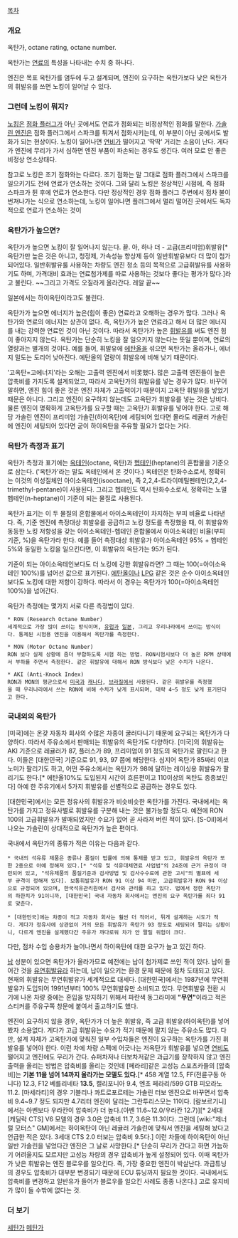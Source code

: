[[목차]]
=== 개요 ===
옥탄가, octane rating, octane number.

옥탄가는 [[연료]]의 특성을 나타내는 수치 중 하나다.

엔진은 목표 옥탄가를 염두에 두고 설계되며, 엔진이 요구하는 옥탄가보다 낮은 옥탄가의 휘발유를 쓰면 노킹이 일어날 수 있다.

=== 그런데 노킹이 뭐지? ===
[[노킹]]은 [[점화 플러그]]가 아닌 곳에서도 연료가 점화되는 비정상적인 점화를 말한다. [[가솔린 엔진]]은 점화 플러그에서 스파크를 튀겨서 점화시키는데, 이 부분이 아닌 곳에서도 발화가 되는 현상이다. 노킹이 일어나면 [[연비]]가 떨어지고 '딱딱' 거리는 소음이 난다. 게다가 엔진에 무리가 가서 심하면 엔진 부품이 파손되는 경우도 생긴다. 여러 모로 안 좋은 비정상 연소상태다.

참고로 노킹은 조기 점화와는 다르다. 조기 점화는 말 그대로 점화 플러그에서 스파크를 일으키기도 전에 연료가 연소하는 것이다. 그와 달리 노킹은 정상적인 시점에, 즉 점화 스파크가 튄 후에 연료가 연소한다. 다만 정상적인 경우 점화 플러그 주변에서 점차 불이 번져나가는 식으로 연소하는데, 노킹이 일어나면 플러그에서 멀리 떨어진 곳에서도 독자적으로 연료가 연소하는 것이 

=== 옥탄가가 높으면? ===
옥탄가가 높으면 노킹이 잘 일어나지 않는다. 끝.
아, 하나 더 - 고급(프리미엄)휘발유[* 옥탄가만 높은 것은 아니고, 청정제, 가속성능 향상제 등이 일반휘발유보다 더 많이 첨가되어있다. 일반휘발유룰 사용하는 차량도 엔진 청소 등의 목적으로 고급휘발유를 사용하기도 하며, 가격대비 효과는 연료첨가제를 따로 사용하는  것보다 좋다는 평가가 많다.]라고 불린다.
~~그리고 가격도 오질라게 올라간다. 레알 끝~~

일본에서는 하이옥탄이라고도 불린다.

옥탄가가 높으면 에너지가 높은(힘이 좋은) 연료라고 오해하는 경우가 많다. 그러나 옥탄가와 연료의 에너지는 상관이 없다. 즉, 옥탄가가 높은 연료라고 해서 더 많은 에너지를 내는 강력한 연료인 것이 아닌 것이다. 따라서 옥탄가가 높은 [[휘발유]]를 써도 엔진 힘이 좋아지지 않는다. 옥탄가는 단순히 노킹을 잘 일으키지 않는다는 뜻일 뿐이며, 연료의 열량과는 별개의 것이다. 예를 들어, 휘발유에 [[에탄올]]을 섞으면 옥탄가는 올라가나, 에너지 밀도는 도리어 낮아진다. 에탄올의 열량이 휘발유에 비해 낮기 때문이다.

'고옥탄=고에너지'라는 오해는 고출력 엔진에서 비롯했다. 많은 고출력 엔진들이 높은 압축비를 가지도록 설계되었고, 따라서 고옥탄가의 휘발유를 넣는 경우가 많다. 바꾸어 말하면, 엔진 힘이 좋은 것은 엔진 자체가 고출력이기 때문이지 고옥탄 휘발유를 넣었기 때문은 아니다. 그리고 엔진이 요구하지 않는데도 고옥탄가 휘발유를 넣는 것은 낭비다. 물론 엔진이 명확하게 고옥탄가를 요구할 때는 고옥탄가 휘발유를 넣어야 한다. 고로 해당 가솔린 엔진이 프리미엄 가솔린(하이옥탄)에 세팅되어 있다면 몰라도 레귤러 가솔린에 엔진이 세팅되어 있다면 굳이 하이옥탄을 주유할 필요가 없다는 거다.

=== 옥탄가 측정과 표기 ===
옥탄가 측정과 표기에는 [[옥테인]](octane, 옥탄)과 [[헵테인]](heptane)의 혼합물을 기준으로 삼는다. ('옥탄가'라는 말도 옥테인에서 온 것이다.) 옥테인은 탄화수소로서, 정확히는 이것의 이성질체인 아이소옥테인(isooctane), 즉 2,2,4-트라이메틸펜테인(2,2,4-trimethyl-pentane)이 사용된다. 그리고 헵테인도 역시 탄화수소로서, 정확히는 노멀헵테인(n-heptane)이 기준이 되는 물질로 사용된다.

옥탄가 표기는 이 두 물질의 혼합물에서 아이소옥테인이 차지하는 부피 비율로 나타낸다. 즉, 기준 엔진에 측정대상 휘발유를 공급하고 노킹 정도를 측정했을 때, 이 휘발유와 동등한 노킹 저항성을 갖는 아이소옥테인-헵테인 혼합물에서 아이소옥테인 비율(부피 기준, %)을 옥탄가라 한다. 예를 들어 측정대상 휘발유가 아이소옥테인 95% + 헵테인 5%와 동일한 노킹을 일으킨다면, 이 휘발유의 옥탄가는 95가 된다. 

기준이 되는 아이소옥테인보다도 더 노킹에 강한 휘발유라면? 그 때는 100(=아이소옥테인 100%)를 넘어선 값으로 표기된다. [[에탄올]]이나 [[LPG]] 같은 것은 순수 아이소옥테인보다도 노킹에 대한 저항이 강하다. 따라서 이 경우는 옥탄가가 100(=아이소옥테인 100%)을 넘어간다.

옥탄가 측정에는 몇가지 서로 다른 측정법이 있다.
 * RON (Research Octane Number)
 세계적으로 가장 많이 쓰이는 방식이며, [[유럽]]과 [[일본]], 그리고 우리나라에서 쓰이는 방식이다. 통제된 시험용 엔진을 이용해서 옥탄가를 측정한다.

 * MON (Motor Octane Number)
 RON 보다 실제 상황에 좀더 부합하도록 시험 하는 방법. RON시험시보다 더 높은 RPM 상태에서 부하를 주면서 측정한다. 같은 휘발유에 대해서 RON 방식보다 낮은 수치가 나온다.

 * AKI (Anti-Knock Index)
 RON과 MON의 평균으로서 [[미국]]과 [[캐나다]], [[브라질]]에서 사용된다. 같은 휘발유를 측정했을 때 우리나라에서 쓰는 RON에 비해 수치가 낮게 표시되며, 대략 4~5 정도 낮게 표기된다고 한다.

=== 국내외의 옥탄가 ===
[미국]에는 온갖 자동차 회사의 수많은 차종이 굴러다니기 때문에 요구되는 옥탄가가 다양하다. 따라서 주유소에서 판매되는 휘발유의 옥탄가도 다양하다. [미국]의 휘발유는 AKI 기준으로 레귤러가 87, 플러스가 89, 프리미엄이 91 정도의 옥탄가로 팔린다고 한다. 이들은 [대한민국] 기준으로 91, 93, 97 쯤에 해당한다. 심지어 옥탄가 85짜리 이코노미가 팔리기도 하고, 어떤 주유소에서는 옥탄가가 98에 달하는 레이싱용 휘발유가 팔리기도 한다.[* 에탄올10%도 도입된지 시간이 흐른편이고 110이상의 옥탄도 종종보인다] 아예 한 주유기에서 5가지 휘발유를 선별적으로 공급하는 경우도 있다.

[대한민국]에서는 모든 정유사의 휘발유가 비슷비슷한 옥탄가를 가진다. 국내에서는 옥탄가를 가지고 정유사별로 휘발유를 구분해 내는 것은 불가능할 정도다. 예전에 RON 100의 고급휘발유가 발매되었지만 수요가 없어 곧 사라져 버린 적이 있다. [S-Oil]에서 나오는 가솔린이 상대적으로 옥탄가가 높은 편이다.

국내에서 옥탄가의 종류가 적은 이유는 다음과 같다.
 * 국내의 석유류 제품은 종류나 품질이 법률에 의해 통제를 받고 있고, 휘발유의 옥탄가 또한 2종으로 아예 정해져 있다.[* "석유 및 석유대체연료 사업법"의 24조에 근거 규정이 마련되어 있고, "석유제품의 품질기준과 검사방법 및 검사수수료에 관한 고시"의 별표에 세부 규격이 정해져 있다]. 보통휘발유가 RON 91 이상 94 미만, 고급휘발유가 RON 94 이상으로 규정되어 있으며, 한국석유관리원에서 검사와 관리를 하고 있다. 법에서 정한 옥탄가의 하한치가 91이니까, [대한민국] 국내 자동차 회사에서는 엔진의 요구 옥탄가를 죄다 91로 맞춘다.

 * [대한민국]에는 차종이 적고 자동차 회사는 훨씬 더 적어서, 튀게 설계하는 시도가 적다. 게다가 정유사에 상관없이 거의 모든 휘발유가 옥탄가 93 정도로 세팅되어 팔리는 상황이니, 다르게 엔진을 설계했다간 주유가 까다로워 차가 안 팔릴 위험이 크다. 

다만, 점차 수입 승용차가 늘어나면서 하이옥탄에 대한 요구가 늘고 있긴 하다.

[[납]] 성분이 있으면 옥탄가가 올라가므로 예전에는 납이 첨가제로 쓰인 적이 있다. 납이 들어간 것을 [[유연휘발유]]라 하는데, 납이 일으키는 환경 문제 때문에 점차 도태되고 있다. 현재의 휘발유는 무연휘발유가 세계적으로 대세다. [대한민국]에서는 1987년에 무연휘발유가 도입되어 1991년부터 100% 무연휘발유만 소비되고 있다. 무연휘발유 전환 시기에 나온 차량 중에는 혼입을 방지하기 위해서 파란색 동그라미에 '''"무연"'''이라고 적은 스티커를 주유구쪽 창문에 붙여서 출고하기도 했다.

엔진이 요구하지 않을 경우, 옥탄가가 더 높은 휘발유, 즉 고급 휘발유(하이옥탄)를 넣어봤자 소용없다. 게다가 고급 휘발유는 수요가 적기 때문에 팔지 않는 주유소도 많다. 다만, 설계 자체가 고옥탄가에 맞춰진 일부 수입차들은 엔진이 요구하는 옥탄가를 가진 휘발유를 넣어야 한다. 이런 차에 차량 스펙에 어긋나는 저옥탄가 휘발유를 넣으면 [[연비]]도 떨어지고 엔진에도 무리가 간다. 슈퍼차저나 터보차저같은 과급기를 장착하지 않고 엔진 출력을 올리는 방법은 압축비를 올리는 것인데 [페라리]같은 고성능 스포츠카들의 [압축비]는 '''기본 11을 넘어 14까지 올라가는 모델도 있다.'''[* 458 계열 12.5, FF(전륜구동 아니다) 12.3, F12 베를리네타 '''13.5''', 캘리포니아 9.4, 엔초 페라리/599 GTB 피오라노 11.2. [마세라티]의 경우 기블리나 콰트로포르테는 가솔린 터보 엔진으로 바꾸면서 압축비 9.4~9.7 정도 되지만 4.7리터 엔진이 달리는 그란투리스모는 11이다. [람보르기니]에서는 아벤보다 우라칸이 압축비가 더 높다.(아벤 11.6~12.0/우라칸 12.7)][* 2세대 [캐딜락 CTS] V6 모델의 경우 3.0은 압축비 11.7, 3.6은 11.3이다. 그런데 [wiki:"제너럴 모터스" GM]에서는 하이옥탄이 아닌 레귤러 가솔린에 맞춰서 엔진을 세팅해 놨다고 언급한 적은 있다. 3세대 CTS 2.0 터보는 압축비 9.5다.] 이런 차들에 하이옥탄이 아닌 일반 가솔린을 넣었다간 엔진은 그 날로 사망한다.[* 단순히 무리가 간다고 하면 가늠하기 어려울지도 모르지만 고성능 차량의 경우 압축비가 높게 설정되어 있다. 이때 옥탄가가 낮은 휘발유는 엔진 블로우를 일으킨다. 즉, 가장 중요한 엔진이 박살난다. 과급튜닝의 경우도 압축비가 대부분 변경되기 때문에 ECU 튜닝까지 필요한 것이다. 국내에서도 압축비를 변경하고 일반유가 들어가 블로우를 일으킨 사례도 종종 나온다.] 고로 유지비가 많이 들 수밖에 없다는 것.

=== 더 보기 ===
[[세탄가]]
[[메탄가]]
